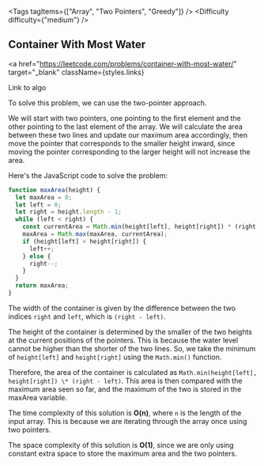 
<Tags tagItems={["Array", "Two Pointers", "Greedy"]} />
<Difficulty difficulty={"medium"} />
## Container With Most Water

<a
  href="https://leetcode.com/problems/container-with-most-water/"
  target="_blank"
  className={styles.links}
>
  Link to algo
</a>

To solve this problem, we can use the two-pointer approach.

We will start with two pointers, one pointing to the first element and the other pointing to the last element of the array.
We will calculate the area between these two lines and update our maximum area accordingly, then move the pointer that corresponds to the smaller height inward, since moving the pointer corresponding to the larger height will not increase the area.

Here's the JavaScript code to solve the problem:

```js
function maxArea(height) {
  let maxArea = 0;
  let left = 0;
  let right = height.length - 1;
  while (left < right) {
    const currentArea = Math.min(height[left], height[right]) * (right - left);
    maxArea = Math.max(maxArea, currentArea);
    if (height[left] < height[right]) {
      left++;
    } else {
      right--;
    }
  }
  return maxArea;
}
```

The width of the container is given by the difference between the two indices `right` and `left`, which is `(right - left)`.

The height of the container is determined by the smaller of the two heights at the current positions of the pointers. This is because the water level cannot be higher than the shorter of the two lines. So, we take the minimum of `height[left]` and `height[right]` using the `Math.min()` function.

Therefore, the area of the container is calculated as `Math.min(height[left], height[right]) \* (right - left)`. This area is then compared with the maximum area seen so far, and the maximum of the two is stored in the maxArea variable.

The time complexity of this solution is **O(n)**, where `n` is the length of the input array.
This is because we are iterating through the array once using two pointers.

The space complexity of this solution is **O(1)**, since we are only using constant extra space to store the maximum area and the two pointers.
